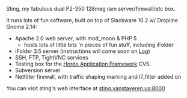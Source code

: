 Sting, my fabulous dual P2-350 128meg ram server/firewall/etc box.

It runs lots of fun software, built on top of Slackware 10.2 w/ Dropline Gnome 2.14:
* Apache 2.0 web server, with mod_mono & PHP 5
** hosts lots of little bits 'n pieces of fun stuff, including iFolder
* iFolder 3.5 server (instructions will come soon on [[Log]])
* SSH, FTP, TightVNC services
* Testing box for the [http://www.horde.org/ Horde Application Framework] CVS.
* Subversion server
* Netfilter firewall, with traffic shaping marking and l7_filter added on


You can visit sting's web interface at [http://sting.vanstaveren.us:8000/ sting.vanstaveren.us:8000]